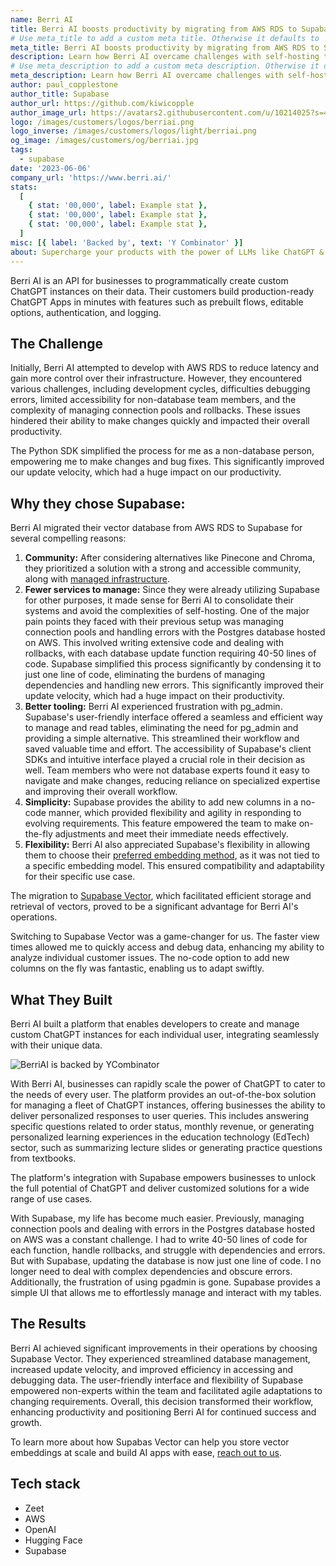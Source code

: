```yaml
---
name: Berri AI
title: Berri AI boosts productivity by migrating from AWS RDS to Supabase Vector
# Use meta_title to add a custom meta title. Otherwise it defaults to '{name} | Supabase Customer Stories':
meta_title: Berri AI boosts productivity by migrating from AWS RDS to Supabase Vector
description: Learn how Berri AI overcame challenges with self-hosting their vector database on AWS RDS and successfully migrated to Supabase.
# Use meta_description to add a custom meta description. Otherwise it defaults to {description}:
meta_description: Learn how Berri AI overcame challenges with self-hosting their vector database on AWS RDS and successfully migrated to Supabase.
author: paul_copplestone
author_title: Supabase
author_url: https://github.com/kiwicopple
author_image_url: https://avatars2.githubusercontent.com/u/10214025?s=400&u=c6775be2ae667e2acae3ccd347fed62bb3f5b3e7&v=4
logo: /images/customers/logos/berriai.png
logo_inverse: /images/customers/logos/light/berriai.png
og_image: /images/customers/og/berriai.jpg
tags:
  - supabase
date: '2023-06-06'
company_url: 'https://www.berri.ai/'
stats:
  [
    { stat: '00,000', label: Example stat },
    { stat: '00,000', label: Example stat },
    { stat: '00,000', label: Example stat },
  ]
misc: [{ label: 'Backed by', text: 'Y Combinator' }]
about: Supercharge your products with the power of LLMs like ChatGPT & go from prototype to production in less than a week.
---
```


Berri AI is an API for businesses to programmatically create custom ChatGPT instances on their data. Their customers build production-ready ChatGPT Apps in minutes with features such as prebuilt flows, editable options, authentication, and logging.

## The Challenge

Initially, Berri AI attempted to develop with AWS RDS to reduce latency and gain more control over their infrastructure. However, they encountered various challenges, including development cycles, difficulties debugging errors, limited accessibility for non-database team members, and the complexity of managing connection pools and rollbacks. These issues hindered their ability to make changes quickly and impacted their overall productivity.

<Quote img="krrish-d.png" caption="Krrish D. - Co-Founder & CEO, Berri AI">
  The Python SDK simplified the process for me as a non-database person, empowering me to make
  changes and bug fixes. This significantly improved our update velocity, which had a huge impact on
  our productivity.
</Quote>

## Why they chose Supabase:

Berri AI migrated their vector database from AWS RDS to Supabase for several compelling reasons:

1. **Community:** After considering alternatives like Pinecone and Chroma, they prioritized a solution with a strong and accessible community, along with [managed infrastructure](https://supabase.com/docs/guides/platform).
2. **Fewer services to manage:** Since they were already utilizing Supabase for other purposes, it made sense for Berri AI to consolidate their systems and avoid the complexities of self-hosting. One of the major pain points they faced with their previous setup was managing connection pools and handling errors with the Postgres database hosted on AWS. This involved writing extensive code and dealing with rollbacks, with each database update function requiring 40-50 lines of code. Supabase simplified this process significantly by condensing it to just one line of code, eliminating the burdens of managing dependencies and handling new errors. This significantly improved their update velocity, which had a huge impact on their productivity.
3. **Better tooling:** Berri AI experienced frustration with pg_admin. Supabase's user-friendly interface offered a seamless and efficient way to manage and read tables, eliminating the need for pg_admin and providing a simple alternative. This streamlined their workflow and saved valuable time and effort. The accessibility of Supabase's client SDKs and intuitive interface played a crucial role in their decision as well. Team members who were not database experts found it easy to navigate and make changes, reducing reliance on specialized expertise and improving their overall workflow.
4. **Simplicity:** Supabase provides the ability to add new columns in a no-code manner, which provided flexibility and agility in responding to evolving requirements. This feature empowered the team to make on-the-fly adjustments and meet their immediate needs effectively.
5. **Flexibility:** Berri AI also appreciated Supabase's flexibility in allowing them to choose their [preferred embedding method](https://supabase.com/docs/guides/ai/quickstarts/generate-text-embeddings), as it was not tied to a specific embedding model. This ensured compatibility and adaptability for their specific use case.

The migration to [Supabase Vector](https://supabase.com/vector), which facilitated efficient storage and retrieval of vectors, proved to be a significant advantage for Berri AI's operations.

<Quote img="krrish-d.png" caption="Krrish D. - Co-Founder & CEO, Berri AI">
  Switching to Supabase Vector was a game-changer for us. The faster view times allowed me to
  quickly access and debug data, enhancing my ability to analyze individual customer issues. The
  no-code option to add new columns on the fly was fantastic, enabling us to adapt swiftly.
</Quote>

## What They Built

Berri AI built a platform that enables developers to create and manage custom ChatGPT instances for each individual user, integrating seamlessly with their unique data.

![BerriAI is backed by YCombinator](/images/customers/berriai/berriai-image.jpeg)

With Berri AI, businesses can rapidly scale the power of ChatGPT to cater to the needs of every user. The platform provides an out-of-the-box solution for managing a fleet of ChatGPT instances, offering businesses the ability to deliver personalized responses to user queries. This includes answering specific questions related to order status, monthly revenue, or generating personalized learning experiences in the education technology (EdTech) sector, such as summarizing lecture slides or generating practice questions from textbooks.

The platform's integration with Supabase empowers businesses to unlock the full potential of ChatGPT and deliver customized solutions for a wide range of use cases.

<Quote img="ishaan-jaffer.png" caption="Ishaan Jaffer - Co-Founder & CTO, Berri AI">
  With Supabase, my life has become much easier. Previously, managing connection pools and dealing
  with errors in the Postgres database hosted on AWS was a constant challenge. I had to write 40-50
  lines of code for each function, handle rollbacks, and struggle with dependencies and errors. But
  with Supabase, updating the database is now just one line of code. I no longer need to deal with
  complex dependencies and obscure errors. Additionally, the frustration of using pgadmin is gone.
  Supabase provides a simple UI that allows me to effortlessly manage and interact with my tables.
</Quote>

## The Results

Berri AI achieved significant improvements in their operations by choosing Supabase Vector. They experienced streamlined database management, increased update velocity, and improved efficiency in accessing and debugging data. The user-friendly interface and flexibility of Supabase empowered non-experts within the team and facilitated agile adaptations to changing requirements. Overall, this decision transformed their workflow, enhancing productivity and positioning Berri AI for continued success and growth.

To learn more about how Supabas Vector can help you store vector embeddings at scale and build AI apps with ease, [reach out to us](https://forms.supabase.com/enterprise).

## Tech stack

- Zeet
- AWS
- OpenAI
- Hugging Face
- Supabase
